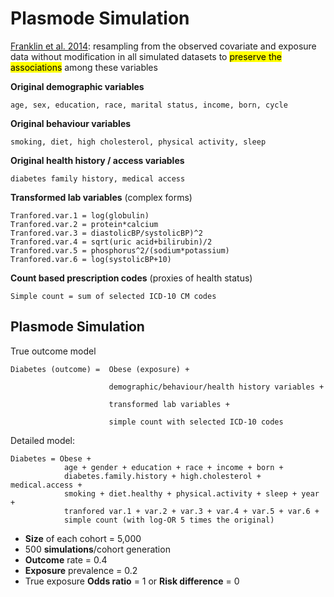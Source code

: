# Plasmode Simulation

[Franklin et al. 2014](https://pubmed.ncbi.nlm.nih.gov/24587587/): resampling from the observed covariate and exposure data without modification in all simulated datasets to <mark>preserve the associations</mark> among these variables

**Original demographic variables**

```{verbatim}
age, sex, education, race, marital status, income, born, cycle 
```

**Original behaviour variables**

```{verbatim}
smoking, diet, high cholesterol, physical activity, sleep
```

**Original health history / access variables**

```{verbatim}
diabetes family history, medical access
```

**Transformed lab variables** (complex forms)

```{verbatim}
Tranfored.var.1 = log(globulin)
Tranfored.var.2 = protein*calcium
Tranfored.var.3 = diastolicBP/systolicBP)^2
Tranfored.var.4 = sqrt(uric acid+bilirubin)/2
Tranfored.var.5 = phosphorus^2/(sodium*potassium)
Tranfored.var.6 = log(systolicBP+10)
```

**Count based prescription codes** (proxies of health status)

```{verbatim}
Simple count = sum of selected ICD-10 CM codes
```

## Plasmode Simulation

True outcome model

```{verbatim}
Diabetes (outcome) =  Obese (exposure) + 
  
                      demographic/behaviour/health history variables + 
  
                      transformed lab variables +
  
                      simple count with selected ICD-10 codes
```

Detailed model:

```{verbatim}
Diabetes = Obese + 
            age + gender + education + race + income + born + 
            diabetes.family.history + high.cholesterol + medical.access + 
            smoking + diet.healthy + physical.activity + sleep + year  + 
            tranfored var.1 + var.2 + var.3 + var.4 + var.5 + var.6 +
            simple count (with log-OR 5 times the original)
```

-   **Size** of each cohort = 5,000
-   500 **simulations**/cohort generation
-   **Outcome** rate = 0.4
-   **Exposure** prevalence = 0.2
-   True exposure **Odds ratio** = 1 or **Risk difference** = 0

